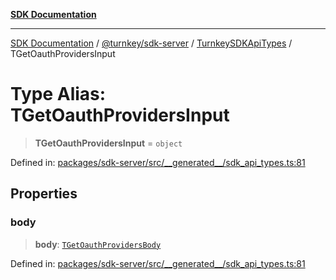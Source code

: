 [**SDK Documentation**](../../../../../README.mdx)

***

[SDK Documentation](../../../../../packages.mdx) / [@turnkey/sdk-server](../../../README.mdx) / [TurnkeySDKApiTypes](../README.mdx) / TGetOauthProvidersInput

# Type Alias: TGetOauthProvidersInput

> **TGetOauthProvidersInput** = `object`

Defined in: [packages/sdk-server/src/\_\_generated\_\_/sdk\_api\_types.ts:81](https://github.com/tkhq/sdk/blob/e1b1a69bdd608320aaf03cc2dbbf68dc0c52b28d/packages/sdk-server/src/__generated__/sdk_api_types.ts#L81)

## Properties

### body

> **body**: [`TGetOauthProvidersBody`](TGetOauthProvidersBody.mdx)

Defined in: [packages/sdk-server/src/\_\_generated\_\_/sdk\_api\_types.ts:81](https://github.com/tkhq/sdk/blob/e1b1a69bdd608320aaf03cc2dbbf68dc0c52b28d/packages/sdk-server/src/__generated__/sdk_api_types.ts#L81)
